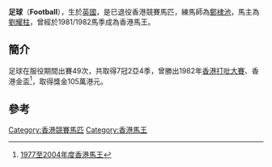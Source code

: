 '''足球'''（'''Football'''），生於[[英國|英國]]，是已退役香港競賽馬匹，練馬師為[[鄭棣池|鄭棣池]]，馬主為[[劉耀柱|劉耀柱]]，曾經於1981/1982馬季成為香港馬王。

==簡介==
足球在服役期間出賽49次，共取得7冠2亞4季，曾勝出1982年[[香港打吡大賽|香港打吡大賽]]、香港金盃<ref>[https://web.archive.org/web/20031121115744/http://www.geocities.com/hkkhorse/king.htm 1977至2004年度香港馬王]</ref>，取得獎金105萬港元。

==參考==
<div class="references-2column">
<references/>
</div>

{{香港馬王}}
{{歷屆香港打吡大賽冠軍}}
[[Category:香港競賽馬匹|Category:香港競賽馬匹]]
[[Category:香港馬王|Category:香港馬王]]